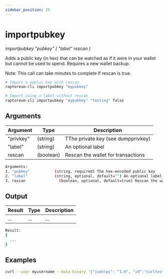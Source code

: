 ```yaml
---
sidebar_position: 25
---
```


# importpubkey

*importpubkey "pubkey" ( "label" rescan )*

Adds a public key (in hex) that can be watched as if it were in your wallet but cannot be used to spend. Requires a new wallet backup.

Note: This call can take minutes to complete if rescan is true.

```bash
# Import a public key with rescan
raptoreum-cli importpubkey "mypubkey"

# Import using a label without rescan
raptoreum-cli importpubkey "mypubkey" "testing" false
```

## Arguments

| Argument | Type | Description |
|--|--|--|
| "privkey" | (string) | TThe private key (see dumpprivkey)  |
| "label" | (string) | An optional label  |
| rescan | (boolean) | Rescan the wallet for transactions |


```bash
Arguments:
1. "pubkey"           (string, required) The hex-encoded public key
2. "label"            (string, optional, default="") An optional label
3. rescan               (boolean, optional, default=true) Rescan the wallet for transactions
```

## Output

| Result | Type | Description |
|--|--|--|
| ... | ... | ... |

```bash
Result:
{
  ...
}
```

## Examples

```bash
curl --user myusername --data-binary '{"jsonrpc": "1.0", "id":"curltest", "method": "importpubkey", "params": ["mypubkey", "testing", false] }' -H 'content-type: text/plain;' http://127.0.0.1:9998/
```

